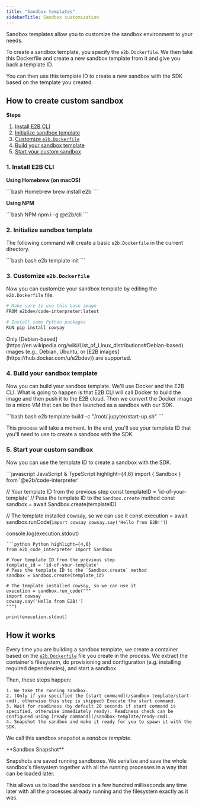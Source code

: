 ---
title: "Sandbox templates"
sidebarTitle: Sandbox customization
---

Sandbox templates allow you to customize the sandbox environment to your needs.

To create a sandbox template, you specify the `e2b.Dockerfile`. We then take this Dockerfile and create a new sandbox template from it and give you back a template ID.

You can then use this template ID to create a new sandbox with the SDK based on the template you created.

## How to create custom sandbox

**Steps**
1. [Install E2B CLI](#1-install-e2b-cli)
1. [Initialize sandbox template](#2-initialize-sandbox-template)
1. [Customize `e2b.Dockerfile`](#3-customize-e2b-dockerfile)
1. [Build your sandbox template](#4-build-your-sandbox-template)
1. [Start your custom sandbox](#5-start-your-custom-sandbox)


### 1. Install E2B CLI

**Using Homebrew (on macOS)**

<CodeGroup>
  ```bash Homebrew
  brew install e2b
  ```
</CodeGroup>

**Using NPM**

<CodeGroup>
  ```bash NPM
  npm i -g @e2b/cli
  ```
</CodeGroup>

### 2. Initialize sandbox template
The following command will create a basic `e2b.Dockerfile` in the current directory.

<CodeGroup>
  ```bash bash
  e2b template init
  ```
</CodeGroup>

### 3. Customize `e2b.Dockerfile`
Now you can customize your sandbox template by editing the `e2b.Dockerfile` file.
<CodeGroup title="e2b.Dockerfile">
  ```bash e2b.Dockerfile highlight={2,5}
  # Make sure to use this base image
  FROM e2bdev/code-interpreter:latest 

  # Install some Python packages
  RUN pip install cowsay 
  ```
</CodeGroup>

<Note>
  Only [Debian-based](https://en.wikipedia.org/wiki/List_of_Linux_distributions#Debian-based) images
  (e.g., Debian, Ubuntu, or [E2B images](https://hub.docker.com/u/e2bdev)) are supported.
</Note>

### 4. Build your sandbox template
Now you can build your sandbox template. We'll use Docker and the E2B CLI.
What is going to happen is that E2B CLI will call Docker to build the image and then push it to the E2B cloud.
Then we convert the Docker image to a micro VM that can be then launched as a sandbox with our SDK.

<CodeGroup>
  ```bash bash
  e2b template build -c "/root/.jupyter/start-up.sh"
  ```
</CodeGroup>

This process will take a moment. In the end, you'll see your template ID that you'll need to use to create a sandbox with the SDK.

### 5. Start your custom sandbox
Now you can use the template ID to create a sandbox with the SDK.

<CodeGroup>
  ```javascript JavaScript & TypeScript highlight={4,6}
  import { Sandbox } from '@e2b/code-interpreter'

  // Your template ID from the previous step
  const templateID = 'id-of-your-template'
  // Pass the template ID to the `Sandbox.create` method
  const sandbox = await Sandbox.create(templateID)

  // The template installed cowsay, so we can use it
  const execution = await sandbox.runCode(`
  import cowsay
  cowsay.say('Hello from E2B!')
  `)

  console.log(execution.stdout)
  ```
  ```python Python highlight={4,6}
  from e2b_code_interpreter import Sandbox

  # Your template ID from the previous step
  template_id = 'id-of-your-template' 
  # Pass the template ID to the `Sandbox.create` method
  sandbox = Sandbox.create(template_id) 

  # The template installed cowsay, so we can use it
  execution = sandbox.run_code("""
  import cowsay
  cowsay.say('Hello from E2B!')
  """)

  print(execution.stdout)
  ```
</CodeGroup>

## How it works
Every time you are building a sandbox template, we create a container based on the [`e2b.Dockerfile`](/sandbox-template#3-customize-e2b-dockerfile) file you create in the process.
We extract the container's filesystem, do provisioning and configuration (e.g. installing required dependencies), and start a sandbox.

Then, these steps happen:

    1. We take the running sandbox.
    2. (Only if you specified the [start command](/sandbox-template/start-cmd), otherwise this step is skipped) Execute the start command.
    3. Wait for readiness (by default 20 seconds if start command is specified, otherwise immediately ready). Readiness check can be configured using [ready command](/sandbox-template/ready-cmd).
    4. Snapshot the sandbox and make it ready for you to spawn it with the SDK.

We call this sandbox snapshot a _sandbox template_.

<Note>
  **Sandbox Snapshot**

  Snapshots are saved running sandboxes. We serialize and save the whole sandbox's filesystem together with all the
  running processes in a way that can be loaded later.

  This allows us to load the sandbox in a few hundred milliseconds any time later with all the processes already running
  and the filesystem exactly as it was.
</Note>

